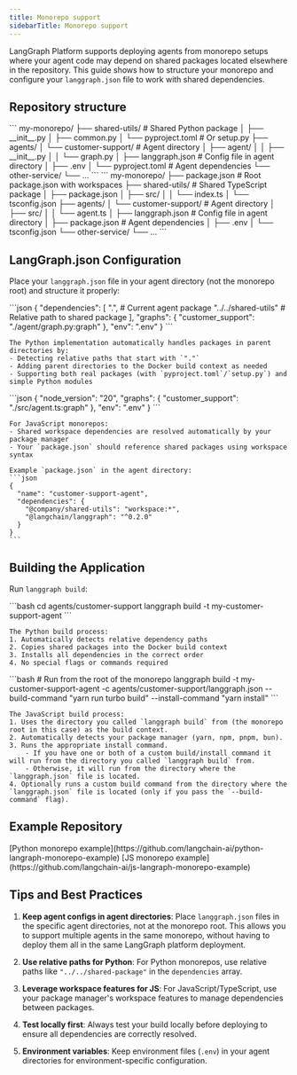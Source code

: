 ```yaml
---
title: Monorepo support
sidebarTitle: Monorepo support
---
```


LangGraph Platform supports deploying agents from monorepo setups where your agent code may depend on shared packages located elsewhere in the repository. This guide shows how to structure your monorepo and configure your `langgraph.json` file to work with shared dependencies.

## Repository structure

<Tabs>
  <Tab title="Python">
    ```
    my-monorepo/
    ├── shared-utils/           # Shared Python package
    │   ├── __init__.py
    │   ├── common.py
    │   └── pyproject.toml      # Or setup.py
    ├── agents/
    │   └── customer-support/   # Agent directory
    │       ├── agent/
    │       │   ├── __init__.py
    │       │   └── graph.py
    │       ├── langgraph.json  # Config file in agent directory
    │       ├── .env
    │       └── pyproject.toml  # Agent dependencies
    └── other-service/
        └── ...
    ```
  </Tab>
  <Tab title="JS">
    ```
    my-monorepo/
    ├── package.json            # Root package.json with workspaces
    ├── shared-utils/           # Shared TypeScript package
    │   ├── package.json
    │   ├── src/
    │   │   └── index.ts
    │   └── tsconfig.json
    ├── agents/
    │   └── customer-support/   # Agent directory
    │       ├── src/
    │       │   └── agent.ts
    │       ├── langgraph.json  # Config file in agent directory
    │       ├── package.json    # Agent dependencies
    │       ├── .env
    │       └── tsconfig.json
    └── other-service/
        └── ...
    ```
  </Tab>
</Tabs>

## LangGraph.json Configuration

Place your `langgraph.json` file in your agent directory (not the monorepo root) and structure it properly:

<Tabs>
  <Tab title="Python">
    ```json
    {
      "dependencies": [
        ".",                    # Current agent package
        "../../shared-utils"    # Relative path to shared package
      ],
      "graphs": {
        "customer_support": "./agent/graph.py:graph"
      },
      "env": ".env"
    }
    ```
    
    The Python implementation automatically handles packages in parent directories by:
    - Detecting relative paths that start with `"."`
    - Adding parent directories to the Docker build context as needed
    - Supporting both real packages (with `pyproject.toml`/`setup.py`) and simple Python modules
  </Tab>
  <Tab title="JS">
    ```json
    {
      "node_version": "20",
      "graphs": {
        "customer_support": "./src/agent.ts:graph"
      },
      "env": ".env"
    }
    ```
    
    For JavaScript monorepos:
    - Shared workspace dependencies are resolved automatically by your package manager
    - Your `package.json` should reference shared packages using workspace syntax
    
    Example `package.json` in the agent directory:
    ```json
    {
      "name": "customer-support-agent",
      "dependencies": {
        "@company/shared-utils": "workspace:*",
        "@langchain/langgraph": "^0.2.0"
      }
    }
    ```
  </Tab>
</Tabs>

## Building the Application

Run `langgraph build`:

<Tabs>
  <Tab title="Python">
    ```bash
    cd agents/customer-support
    langgraph build -t my-customer-support-agent
    ```
    
    The Python build process:
    1. Automatically detects relative dependency paths
    2. Copies shared packages into the Docker build context
    3. Installs all dependencies in the correct order
    4. No special flags or commands required
  </Tab>
  <Tab title="JS">
    ```bash
    # Run from the root of the monorepo
    langgraph build -t my-customer-support-agent -c agents/customer-support/langgraph.json --build-command "yarn run turbo build" --install-command "yarn install"
    ```
    
    The JavaScript build process:
    1. Uses the directory you called `langgraph build` from (the monorepo root in this case) as the build context.
    2. Automatically detects your package manager (yarn, npm, pnpm, bun).
    3. Runs the appropriate install command.
        - If you have one or both of a custom build/install command it will run from the directory you called `langgraph build` from.
        - Otherwise, it will run from the directory where the `langgraph.json` file is located.
    4. Optionally runs a custom build command from the directory where the `langgraph.json` file is located (only if you pass the `--build-command` flag).
    
  </Tab>
</Tabs>

## Example Repository

<Tabs>
  <Tab title="Python">
    [Python monorepo example](https://github.com/langchain-ai/python-langraph-monorepo-example)
  </Tab>
  <Tab title="JS">
    [JS monorepo example](https://github.com/langchain-ai/js-langraph-monorepo-example)
  </Tab>
</Tabs>

## Tips and Best Practices

1. **Keep agent configs in agent directories**: Place `langgraph.json` files in the specific agent directories, not at the monorepo root. This allows you to support multiple agents in the same monorepo, without having to deploy them all in the same LangGraph platform deployment.

2. **Use relative paths for Python**: For Python monorepos, use relative paths like `"../../shared-package"` in the `dependencies` array.

3. **Leverage workspace features for JS**: For JavaScript/TypeScript, use your package manager's workspace features to manage dependencies between packages.

4. **Test locally first**: Always test your build locally before deploying to ensure all dependencies are correctly resolved.

5. **Environment variables**: Keep environment files (`.env`) in your agent directories for environment-specific configuration.